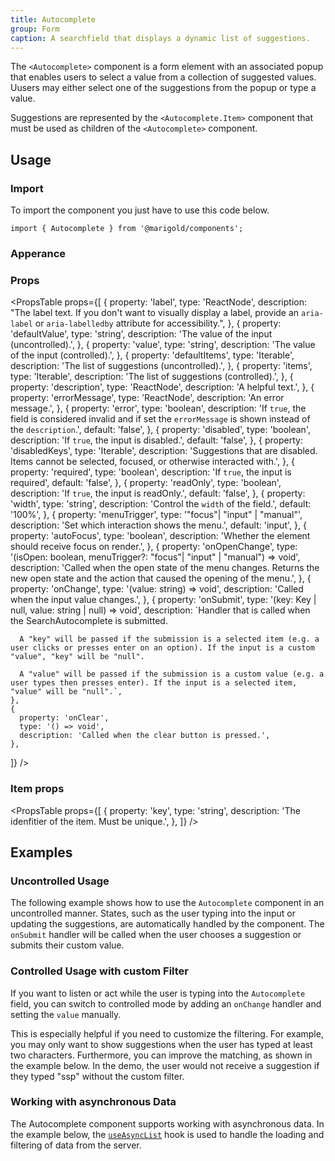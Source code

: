 ```yaml
---
title: Autocomplete
group: Form
caption: A searchfield that displays a dynamic list of suggestions.
---
```


The `<Autocomplete>` component is a form element with an associated popup that enables users to select a value from a collection of suggested values. Uusers may either select one of the suggestions from the popup or type a value.

Suggestions are represented by the `<Autocomplete.Item>` component that must be used as children of the `<Autocomplete>` component.

## Usage

### Import

To import the component you just have to use this code below.

```tsx
import { Autocomplete } from '@marigold/components';
```

### Apperance

<AppearanceTable component={title} />

### Props

<PropsTable
  props={[
    {
      property: 'label',
      type: 'ReactNode',
      description:
        "The label text. If you don't want to visually display a label, provide an `aria-label` or `aria-labelledby` attribute for accessibility.",
    },
    {
      property: 'defaultValue',
      type: 'string',
      description: 'The value of the input (uncontrolled).',
    },
    {
      property: 'value',
      type: 'string',
      description: 'The value of the input (controlled).',
    },
    {
      property: 'defaultItems',
      type: 'Iterable<object>',
      description: 'The list of suggestions (uncontrolled).',
    },
    {
      property: 'items',
      type: 'Iterable<object>',
      description: 'The list of suggestions (controlled).',
    },
    {
      property: 'description',
      type: 'ReactNode',
      description: 'A helpful text.',
    },
    {
      property: 'errorMessage',
      type: 'ReactNode',
      description: 'An error message.',
    },
    {
      property: 'error',
      type: 'boolean',
      description:
        'If `true`, the field is considered invalid and if set the `errorMessage` is shown instead of the `description`.',
      default: 'false',
    },
    {
      property: 'disabled',
      type: 'boolean',
      description: 'If `true`, the input is disabled.',
      default: 'false',
    },
    {
      property: 'disabledKeys',
      type: 'Iterable<Key>',
      description:
        'Suggestions that are disabled. Items cannot be selected, focused, or otherwise interacted with.',
    },
    {
      property: 'required',
      type: 'boolean',
      description: 'If `true`, the input is required',
      default: 'false',
    },
    {
      property: 'readOnly',
      type: 'boolean',
      description: 'If `true`, the input is readOnly.',
      default: 'false',
    },
    {
      property: 'width',
      type: 'string',
      description: 'Control the `width` of the field.',
      default: '100%',
    },
    {
      property: 'menuTrigger',
      type: '"focus"| "input" | "manual"',
      description: 'Set which interaction shows the menu.',
      default: 'input',
    },
    {
      property: 'autoFocus',
      type: 'boolean',
      description: 'Whether the element should receive focus on render.',
    },
    {
      property: 'onOpenChange',
      type: '(isOpen: boolean, menuTrigger?: "focus"| "input" | "manual") => void',
      description:
        'Called when the open state of the menu changes. Returns the new open state and the action that caused the opening of the menu.',
    },
    {
      property: 'onChange',
      type: '(value: string) => void',
      description: 'Called when the input value changes.',
    },
    {
      property: 'onSubmit',
      type: '(key: Key | null, value: string | null) => void',
      description: `Handler that is called when the SearchAutocomplete is submitted.
        
      A "key" will be passed if the submission is a selected item (e.g. a user clicks or presses enter on an option). If the input is a custom "value", "key" will be "null".
        
      A "value" will be passed if the submission is a custom value (e.g. a user types then presses enter). If the input is a selected item, "value" will be "null".`,
    },
    {
      property: 'onClear',
      type: '() => void',
      description: 'Called when the clear button is pressed.',
    },
  ]}
/>

### Item props

<PropsTable
  props={[
    {
      property: 'key',
      type: 'string',
      description: 'The idenfitier of the item. Must be unique.',
    },
  ]}
/>

## Examples

### Uncontrolled Usage

The following example shows how to use the `Autocomplete` component in an uncontrolled manner. States, such as the user typing into the input or updating the suggestions, are automatically handled by the component. The `onSubmit` handler will be called when the user chooses a suggestion or submits their custom value.

<ComponentDemo file="./autocomplete-uncontrolled.demo.tsx" />

### Controlled Usage with custom Filter

If you want to listen or act while the user is typing into the `Autocomplete` field, you can switch to controlled mode by adding an `onChange` handler and setting the `value` manually.

This is especially helpful if you need to customize the filtering. For example, you may only want to show suggestions when the user has typed at least two characters. Furthermore, you can improve the matching, as shown in the example below. In the demo, the user would not receive a suggestion if they typed "ssp" without the custom filter.

<ComponentDemo file="./autocomplete-controlled.demo.tsx" />

### Working with asynchronous Data

The Autocomplete component supports working with asynchronous data. In the example below, the [`useAsyncList`](/hooks/useAsyncList) hook is used to handle the loading and filtering of data from the server.

<ComponentDemo file="./autocomplete-async.demo.tsx" />
